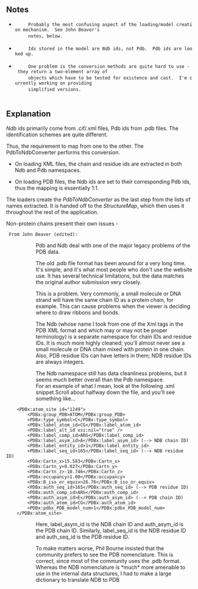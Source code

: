 ==Notes==
  <ul class="preface">
    <li>
      Probably the most confusing aspect of the loading/model creation mechanism.  See John Beaver's
      notes, below.
    </li>
    <li>
      Ids stored in the model are <em>Ndb</em> ids, not Pdb.  Pdb ids are looked up.
    </li>
    <li>
      One problem is the conversion methods are quite hard to use - they return a two-element array of
      objects which have to be tested for existence and cast.  I'm currently working on providing
      simplified versions.
    </li>
  </ul>
==Explanation==  

''Ndb'' ids primarily come from .cif/.xml files, Pdb ids from .pdb files.  The identification schemes are quite different.
  
Thus, the requirement to map from one to the other.  The PdbToNdbConverter performs this conversion.
  

*On loading XML files, the chain and residue ids are extracted in both Ndb and Pdb namespaces.

*On loading PDB files, the Ndb ids are set to their corresponding Pdb ids, thus the mapping is essentially 1:1.


The loaders create the ''PdbToNdbConverter'' as the last step from the lists of names extracted.  It is handed off to the ''StructureMap'', which then uses it throughout the rest of the application.

Non-protein chains present their own issues - 
  
  From John Beaver (edited):

::Pdb and Ndb deal with one of the major legacy problems of the PDB data.

::The old .pdb file format has been around for a very long time. It's simple, and it's what most people who don't use the website use. It has several technical limitations, but the data matches the original author submission very closely.

::This is a problem. Very commonly, a small molecule or DNA strand will have the same chain ID as a protein chain, for example. This can cause problems when the viewer is deciding where to draw ribbons and bonds.

::The Ndb (whose name I took from one of the Xml tags in the PDB XML format and which may or may not be proper terminology) is a separate namespace for chain IDs and residue IDs. It is much more highly cleaned; you'll almost never see a small molecule or DNA chain mixed with protein in one chain. Also, PDB residue IDs can have letters in them; NDB residue IDs are always integers.


::The Ndb namespace still has data cleanliness problems, but it seems much better overall than the Pdb namespace.
::For an example of what I mean, look at the following .xml snippet.Scroll about halfway down the file, and you'll see something like...

<code>
&nbsp;&nbsp;&nbsp;&nbsp;&lt;PDBx:atom_site id="1249"&gt;<br/>
&nbsp;&nbsp;&nbsp;&nbsp;&nbsp;&nbsp;&nbsp;&nbsp;&lt;PDBx:group_PDB&gt;ATOM&lt;/PDBx:group_PDB&gt;<br/>
&nbsp;&nbsp;&nbsp;&nbsp;&nbsp;&nbsp;&nbsp;&nbsp;&lt;PDBx:type_symbol&gt;C&lt;/PDBx:type_symbol&gt;<br/>
&nbsp;&nbsp;&nbsp;&nbsp;&nbsp;&nbsp;&nbsp;&nbsp;&lt;PDBx:label_atom_id&gt;CG&lt;/PDBx:label_atom_id&gt;<br/>
&nbsp;&nbsp;&nbsp;&nbsp;&nbsp;&nbsp;&nbsp;&nbsp;&lt;PDBx:label_alt_id xsi:nil="true" /&gt;<br/>
&nbsp;&nbsp;&nbsp;&nbsp;&nbsp;&nbsp;&nbsp;&nbsp;&lt;PDBx:label_comp_id&gt;ARG&lt;/PDBx:label_comp_id&gt;<br/>
&nbsp;&nbsp;&nbsp;&nbsp;&nbsp;&nbsp;&nbsp;&nbsp;&lt;PDBx:label_asym_id&gt;A&lt;/PDBx:label_asym_id&gt;             (--&gt; NDB chain ID)<br/>
&nbsp;&nbsp;&nbsp;&nbsp;&nbsp;&nbsp;&nbsp;&nbsp;&lt;PDBx:label_entity_id&gt;1&lt;/PDBx:label_entity_id&gt;<br/>
&nbsp;&nbsp;&nbsp;&nbsp;&nbsp;&nbsp;&nbsp;&nbsp;&lt;PDBx:label_seq_id&gt;165&lt;/PDBx:label_seq_id&gt;             (--&gt; NDB residue ID)<br/>
&nbsp;&nbsp;&nbsp;&nbsp;&nbsp;&nbsp;&nbsp;&nbsp;&lt;PDBx:Cartn_x&gt;15.583&lt;/PDBx:Cartn_x&gt;<br/>
&nbsp;&nbsp;&nbsp;&nbsp;&nbsp;&nbsp;&nbsp;&nbsp;&lt;PDBx:Cartn_y&gt;0.027&lt;/PDBx:Cartn_y&gt;<br/>
&nbsp;&nbsp;&nbsp;&nbsp;&nbsp;&nbsp;&nbsp;&nbsp;&lt;PDBx:Cartn_z&gt;-10.746&lt;/PDBx:Cartn_z&gt;<br/>
&nbsp;&nbsp;&nbsp;&nbsp;&nbsp;&nbsp;&nbsp;&nbsp;&lt;PDBx:occupancy&gt;1.00&lt;/PDBx:occupancy&gt;<br/>
&nbsp;&nbsp;&nbsp;&nbsp;&nbsp;&nbsp;&nbsp;&nbsp;&lt;PDBx:B_iso_or_equiv&gt;26.76&lt;/PDBx:B_iso_or_equiv&gt;<br/>
&nbsp;&nbsp;&nbsp;&nbsp;&nbsp;&nbsp;&nbsp;&nbsp;&lt;PDBx:auth_seq_id&gt;165&lt;/PDBx:auth_seq_id&gt;               (--&gt; PDB residue ID)<br/>
&nbsp;&nbsp;&nbsp;&nbsp;&nbsp;&nbsp;&nbsp;&nbsp;&lt;PDBx:auth_comp_id&gt;ARG&lt;/PDBx:auth_comp_id&gt;<br/>
&nbsp;&nbsp;&nbsp;&nbsp;&nbsp;&nbsp;&nbsp;&nbsp;&lt;PDBx:auth_asym_id&gt;E&lt;/PDBx:auth_asym_id&gt;               (--&gt; PDB chain ID)<br/>
&nbsp;&nbsp;&nbsp;&nbsp;&nbsp;&nbsp;&nbsp;&nbsp;&lt;PDBx:auth_atom_id&gt;CG&lt;/PDBx:auth_atom_id&gt;<br/>
&nbsp;&nbsp;&nbsp;&nbsp;&nbsp;&nbsp;&nbsp;&nbsp;&lt;PDBx:pdbx_PDB_model_num&gt;1&lt;/PDBx:pdbx_PDB_model_num&gt;<br/>
&nbsp;&nbsp;&nbsp;&nbsp;&lt;/PDBx:atom_site&gt;
</code>

::Here, label_asym_id is the NDB chain ID and auth_asym_id is the PDB chain ID. Similarly, label_seq_id is the NDB residue ID and auth_seq_id is the PDB residue ID.

::To make matters worse, Phil Bourne insisted that the community prefers to see the PDB nomenclature. This is correct, since most of the community uses the .pdb format. Whereas the NDB nomenclature is *much* more amenable to use in the internal data structures, I had to make a large dictionary to translate NDB to PDB
